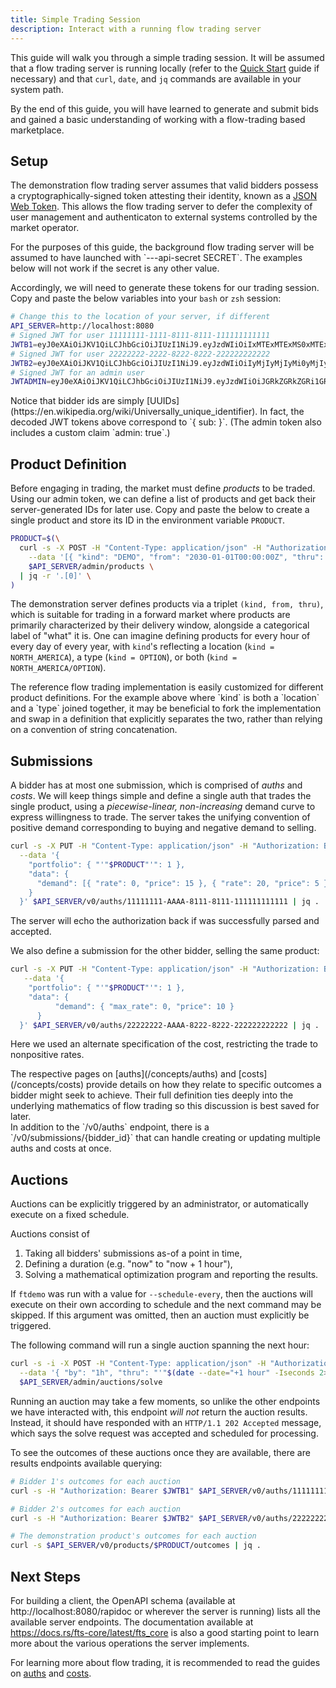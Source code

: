 ```yaml
---
title: Simple Trading Session
description: Interact with a running flow trading server
---
```



This guide will walk you through a simple trading session. It will be assumed
that a flow trading server is running locally
(refer to the [Quick Start](/guides/quick-start) guide if necessary)
and that `curl`, `date`, and `jq` commands are available in your system path.

By the end of this guide, you will have learned to generate and submit bids and
gained a basic understanding of working with a flow-trading based marketplace.

## Setup

The demonstration flow trading server assumes that valid bidders possess a
cryptographically-signed token attesting their identity, known as a [JSON Web Token](https://jwt.io).
This allows the flow trading server to defer the complexity of user management
and authenticaton to external systems controlled by the market operator.

<Aside type="caution">
For the purposes of this guide, the background flow trading server will be assumed
to have launched with `---api-secret SECRET`. The examples below will not work
if the secret is any other value.
</Aside>

Accordingly, we will need to generate these tokens for our trading session.
Copy and paste the below variables into your `bash` or `zsh` session:
```bash
# Change this to the location of your server, if different
API_SERVER=http://localhost:8080
# Signed JWT for user 11111111-1111-8111-8111-111111111111
JWTB1=eyJ0eXAiOiJKV1QiLCJhbGciOiJIUzI1NiJ9.eyJzdWIiOiIxMTExMTExMS0xMTExLTgxMTEtODExMS0xMTExMTExMTExMTEifQ.jIy_I8E-VW1ToODyVzqU6dLrLaXKnbFGDvbqTs4N-Jo
# Signed JWT for user 22222222-2222-8222-8222-222222222222
JWTB2=eyJ0eXAiOiJKV1QiLCJhbGciOiJIUzI1NiJ9.eyJzdWIiOiIyMjIyMjIyMi0yMjIyLTgyMjItODIyMi0yMjIyMjIyMjIyMjIifQ.4x0mSmuS9s9CnMOYhjTd8WPB2ZUo0P3V0ak5Mdc0W1c
# Signed JWT for an admin user
JWTADMIN=eyJ0eXAiOiJKV1QiLCJhbGciOiJIUzI1NiJ9.eyJzdWIiOiJGRkZGRkZGRi1GRkZGLUZGRkYtRkZGRi1GRkZGRkZGRkZGRkYiLCJhZG1pbiI6dHJ1ZX0.CV3aldMRLqaRY2UsKYxFpC-tWI8EbJoXl7YlF4gYcjY
```

<Aside type="note">
Notice that bidder ids are simply [UUIDs](https://en.wikipedia.org/wiki/Universally_unique_identifier).
In fact, the decoded JWT tokens above correspond to `{ sub: <BIDDER_ID> }`. (The admin token also includes a custom claim `admin: true`.)
</Aside>

## Product Definition

Before engaging in trading, the market must define *products* to be traded.
Using our admin token, we can define a list of products and get back their
server-generated IDs for later use. Copy and paste the below to create a single
product and store its ID in the environment variable `PRODUCT`.
```bash
PRODUCT=$(\
  curl -s -X POST -H "Content-Type: application/json" -H "Authorization: Bearer $JWTADMIN" \
    --data '[{ "kind": "DEMO", "from": "2030-01-01T00:00:00Z", "thru": "2030-01-01T06:00:00Z" }]' \
    $API_SERVER/admin/products \
  | jq -r '.[0]' \
)
```

The demonstration server defines products via a triplet `(kind, from, thru)`,
which is suitable for trading in a forward market where products are primarily
characterized by their delivery window, alongside a categorical label of "what" it is.
One can imagine defining products for every hour of every day of every year, with
`kind`'s reflecting a location (`kind = NORTH_AMERICA`), a type (`kind = OPTION`),
or both (`kind = NORTH_AMERICA/OPTION`).

<Aside type="tip">
The reference flow trading implementation is easily customized for different product definitions.
For the example above where `kind` is both a `location` and a `type` joined together, it may be beneficial to
fork the implementation and swap in a definition that explicitly separates the two, rather
than relying on a convention of string concatenation.
</Aside>

## Submissions

A bidder has at most one submission, which is comprised of *auths* and *costs*.
We will keep things simple and define a single auth that trades the single product,
using a *piecewise-linear, non-increasing* demand curve to express willingness to trade. The
server takes the unifying convention of positive demand corresponding to buying
and negative demand to selling.

```bash
curl -s -X PUT -H "Content-Type: application/json" -H "Authorization: Bearer $JWTB1" \
  --data '{
    "portfolio": { "'"$PRODUCT"'": 1 },
    "data": {
      "demand": [{ "rate": 0, "price": 15 }, { "rate": 20, "price": 5 }]
    }
  }' $API_SERVER/v0/auths/11111111-AAAA-8111-8111-111111111111 | jq .
```

The server will echo the authorization back if was successfully parsed and accepted.

We also define a submission for the other bidder, selling the same product:

```bash
curl -s -X PUT -H "Content-Type: application/json" -H "Authorization: Bearer $JWTB2" \
   --data '{
    "portfolio": { "'"$PRODUCT"'": 1 },
    "data": {
		  "demand": { "max_rate": 0, "price": 10 }
	  }
  }' $API_SERVER/v0/auths/22222222-AAAA-8222-8222-222222222222 | jq . 
```

Here we used an alternate specification of the cost, restricting the trade to nonpositive rates.

<Aside type="note">
The respective pages on [auths](/concepts/auths)
and [costs](/concepts/costs) provide details on
how they relate to specific outcomes a bidder might seek to achieve.
Their full definition ties deeply into the underlying mathematics
of flow trading so this discussion is best saved for later.
</Aside>

<Aside type="tip">
In addition to the `/v0/auths` endpoint, there is a `/v0/submissions/{bidder_id}`
that can handle creating or updating multiple auths and costs at once.
</Aside>

## Auctions

Auctions can be explicitly triggered by an administrator, or automatically execute on a fixed schedule.

Auctions consist of
1. Taking all bidders' submissions as-of a point in time,
2. Defining a duration (e.g. "now" to "now + 1 hour"),
3. Solving a mathematical optimization program and reporting the results.

If `ftdemo` was run with a value for `--schedule-every`, then the auctions will
execute on their own according to schedule and the next command may be skipped.
If this argument was omitted, then an auction must explicitly be triggered.

The following command will run a single auction spanning the next hour:
```bash
curl -s -i -X POST -H "Content-Type: application/json" -H "Authorization: Bearer $JWTADMIN" \
  --data '{ "by": "1h", "thru": "'"$(date --date="+1 hour" -Iseconds 2>/dev/null || date -v+1H -Iseconds 2>/dev/null)"'" }' \
  $API_SERVER/admin/auctions/solve
```

Running an auction may take a few moments, so unlike the other endpoints we
have interacted with, this endpoint *will not* return the auction results.
Instead, it should have responded with an `HTTP/1.1 202 Accepted` message,
which says the solve request was accepted and scheduled for processing.

To see the outcomes of these auctions once they are available, there are results endpoints available querying:
```bash
# Bidder 1's outcomes for each auction 
curl -s -H "Authorization: Bearer $JWTB1" $API_SERVER/v0/auths/11111111-AAAA-8111-8111-111111111111/outcomes | jq .

# Bidder 2's outcomes for each auction
curl -s -H "Authorization: Bearer $JWTB2" $API_SERVER/v0/auths/22222222-AAAA-8222-8222-222222222222/outcomes | jq .

# The demonstration product's outcomes for each auction
curl -s $API_SERVER/v0/products/$PRODUCT/outcomes | jq .
```

## Next Steps

For building a client, the OpenAPI schema (available at http://localhost:8080/rapidoc or wherever the server is running) lists all the available server endpoints.
The documentation available at https://docs.rs/fts-core/latest/fts_core is also a good starting point to learn more about the various operations the server implements.

For learning more about flow trading, it is recommended to read the guides on [auths](/concepts/auths) and [costs](/concepts/costs).